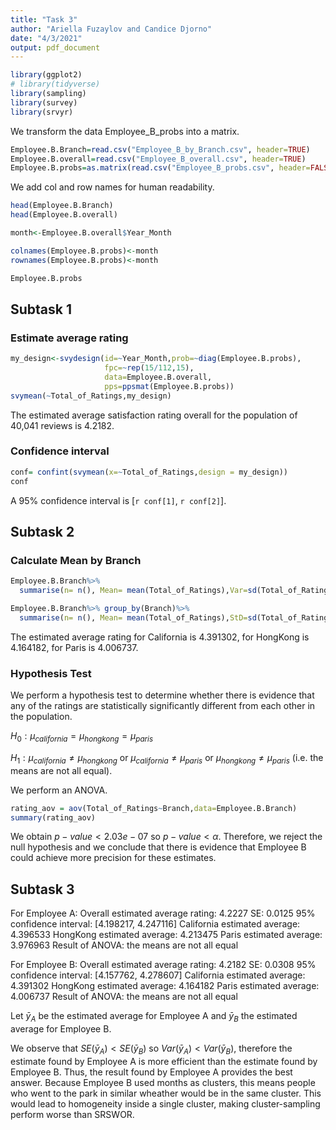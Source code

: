 ```yaml
---
title: "Task 3"
author: "Ariella Fuzaylov and Candice Djorno"
date: "4/3/2021"
output: pdf_document
---
```


```r
library(ggplot2)
# library(tidyverse)
library(sampling)
library(survey)
library(srvyr)
```

We transform the data Employee_B_probs into a matrix.

```r
Employee.B.Branch=read.csv("Employee_B_by_Branch.csv", header=TRUE)
Employee.B.overall=read.csv("Employee_B_overall.csv", header=TRUE)
Employee.B.probs=as.matrix(read.csv("Employee_B_probs.csv", header=FALSE))
```

We add col and row names for human readability. 

```r
head(Employee.B.Branch)
head(Employee.B.overall)

month<-Employee.B.overall$Year_Month

colnames(Employee.B.probs)<-month
rownames(Employee.B.probs)<-month

Employee.B.probs
```

## Subtask 1

### Estimate average rating

```r
my_design<-svydesign(id=~Year_Month,prob=~diag(Employee.B.probs),
                     fpc=~rep(15/112,15),
                     data=Employee.B.overall, 
                     pps=ppsmat(Employee.B.probs))
svymean(~Total_of_Ratings,my_design)
```

The estimated average satisfaction rating overall for the population of 40,041 reviews is 4.2182.

### Confidence interval

```r
conf= confint(svymean(x=~Total_of_Ratings,design = my_design))
conf
```

A 95% confidence interval is [`r conf[1]`, `r conf[2]`].

## Subtask 2 

### Calculate Mean by Branch

```r
Employee.B.Branch%>%
  summarise(n= n(), Mean= mean(Total_of_Ratings),Var=sd(Total_of_Ratings)^2)

Employee.B.Branch%>% group_by(Branch)%>%
  summarise(n= n(), Mean= mean(Total_of_Ratings),StD=sd(Total_of_Ratings))
```

The estimated average rating for California is 4.391302, for HongKong is 4.164182, for Paris is 4.006737.

### Hypothesis Test
 
We perform a hypothesis test to determine whether there is evidence that any of the ratings are statistically significantly different from each other in the population.

$H_0 : {\mu}_{california}={\mu}_{hongkong}={\mu}_{paris}$

$H_1 : {\mu}_{california}\neq{\mu}_{hongkong}$ or ${\mu}_{california}\neq{\mu}_{paris}$ or 
${\mu}_{hongkong}\neq{\mu}_{paris}$ (i.e. the means are not all equal).

We perform an ANOVA.

```r
rating_aov = aov(Total_of_Ratings~Branch,data=Employee.B.Branch)
summary(rating_aov)
```

We obtain $p-value < 2.03e-07$ so $p-value < \alpha$. Therefore, we reject the null hypothesis and we conclude that there is evidence that Employee B could achieve more precision for these estimates.

## Subtask 3

For Employee A: 
Overall estimated average rating: 4.2227 
SE: 0.0125
95% confidence interval: [4.198217, 4.247116]
California estimated average: 4.396533
HongKong estimated average: 4.213475
Paris estimated average: 3.976963
Result of ANOVA: the means are not all equal

For Employee B: 
Overall estimated average rating: 4.2182 
SE: 0.0308
95% confidence interval: [4.157762, 4.278607]
California estimated average: 4.391302
HongKong estimated average: 4.164182
Paris estimated average: 4.006737
Result of ANOVA: the means are not all equal

Let $\bar{y}_A$ be the estimated average for Employee A and $\bar{y}_B$ the estimated average for Employee B.

We observe that $SE(\bar{y}_A) < SE(\bar{y}_B)$ so $Var(\bar{y}_A) < Var(\bar{y}_B)$, therefore the estimate found by Employee A is more efficient than the estimate found by Employee B. Thus, the result found by Employee A provides the best answer. 
Because Employee B used months as clusters, this means people who went to the park in similar wheather would be in the same cluster. This would lead to homogeneity inside a single cluster, making cluster-sampling perform worse than SRSWOR.




